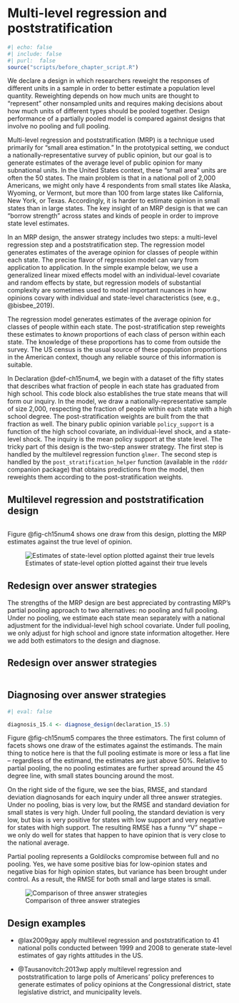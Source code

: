 # Multi-level regression and poststratification {.unnumbered}

```r
#| echo: false
#| include: false
#| purl:  false
source("scripts/before_chapter_script.R")
```

:::: {.ddbox}
We declare a design in which researchers reweight the responses of different units in a sample in order to better estimate a population level quantity. Reweighting depends on how much units are thought to "represent" other nonsampled units and requires making decisions about how much units of different types should be pooled together. Design performance of a partially pooled model is compared against designs that involve no pooling and full pooling. 
::::

Multi-level regression and poststratification (MRP) is a technique used primarily for "small area estimation." In the prototypical setting, we conduct a nationally-representative survey of public opinion, but our goal is to generate estimates of the average level of public opinion for many subnational units. In the United States context, these "small area" units are often the 50 states. The main problem is that in a national poll of 2,000 Americans, we might only have 4 respondents from small states like Alaska, Wyoming, or Vermont, but more than 100 from large states like California, New York, or Texas. Accordingly, it is harder to estimate opinion in small states than in large states. The key insight of an MRP design is that we can "borrow strength" across states and kinds of people in order to improve state level estimates.

In an MRP design, the answer strategy includes two steps: a multi-level regression step and a poststratification step. The regression model generates estimates of the average opinion for classes of people within each state. The precise flavor of regression model can vary from application to application. In the simple example below, we use a generalized linear mixed effects model with an individual-level covariate and random effects by state, but regression models of substantial complexity are sometimes used to model important nuances in how opinions covary with individual and state-level characteristics (see, e.g., @bisbee_2019). 

The regression model generates estimates of the average opinion for classes of people within each state. The post-stratification step reweights these estimates to *known* proportions of each class of person within each state. The knowledge of these proportions has to come from outside the survey. The US census is the usual source of these population proportions in the American context, though any reliable source of this information is suitable.

In Declaration @def-ch15num4, we begin with a dataset of the fifty states that describes what fraction of people in each state has graduated from high school. This code block also establishes the true state means that will form our inquiry. In the model, we draw a nationally-representative sample of size 2,000, respecting the fraction of people within each state with a high school degree. The post-stratification weights are built from the that fraction as well. The binary public opinion variable `policy_support` is a function of the high school covariate, an individual-level shock, and a state-level shock. The inquiry is the mean policy support at the state level. The tricky part of this design is the two-step answer strategy. The first step is handled by the multilevel regression function `glmer`. The second step is handled by the `post_stratification_helper` function (available in the `rdddr` companion package) that obtains predictions from the model, then reweights them according to the post-stratification weights.

::: {#def-ch15num4} 

## Multilevel regression and poststratification design
  
```r
```
  
:::

Figure @fig-ch15num4 shows one draw from this design, plotting the MRP estimates against the true level of opinion. 

![Estimates of state-level option plotted against their true levels](/figures/figure-15-4){#fig-ch15num4}

## Redesign over answer strategies

The strengths of the MRP design are best appreciated by contrasting MRP's partial pooling approach to two alternatives: no pooling and full pooling. Under no pooling, we estimate each state mean separately with a national adjustment for the individual-level high school covariate. Under full pooling, we only adjust for high school and ignore state information altogether. Here we add both estimators to the design and diagnose.

::: {#def-ch15num5} 

## Redesign over answer strategies

```r
```

:::

::: {#lem-ch15num4} 

## Diagnosing over answer strategies

```r
#| eval: false

diagnosis_15.4 <- diagnose_design(declaration_15.5)
```

Figure @fig-ch15num5 compares the three estimators. The first column of facets shows one draw of the estimates against the estimands. The main thing to notice here is that the full pooling estimate is more or less a flat line -- regardless of the estimand, the estimates are just above 50%. Relative to partial pooling, the no pooling estimates are further spread around the 45 degree line, with small states bouncing around the most. 

On the right side of the figure, we see the bias, RMSE, and standard deviation diagnosands for each inquiry under all three answer strategies. Under no pooling, bias is very low, but the RMSE and standard deviation for small states is very high. Under full pooling, the standard deviation is very low, but bias is very positive for states with low support and very negative for states with high support. The resulting RMSE has a funny "V" shape -- we only do well for states that happen to have opinion that is very close to the national average.

Partial pooling represents a Goldilocks compromise between full and no pooling.  Yes, we have some positive bias for low-opinion states and negative bias for high opinion states, but variance has been brought under control. As a result, the RMSE for both small and large states is small.

![Comparison of three answer strategies](/figures/figure-15-5){#fig-ch15num5}

:::

## Design examples

- @lax2009gay apply multilevel regression and poststratification to 41 national polls conducted between 1999 and 2008 to generate state-level estimates of gay rights attitudes in the US. 

- @Tausanovitch:2013wp apply multilevel regression and poststratification to large polls of Americans' policy preferences to generate estimates of policy opinions at the Congressional district, state legislative district, and municipality levels.

